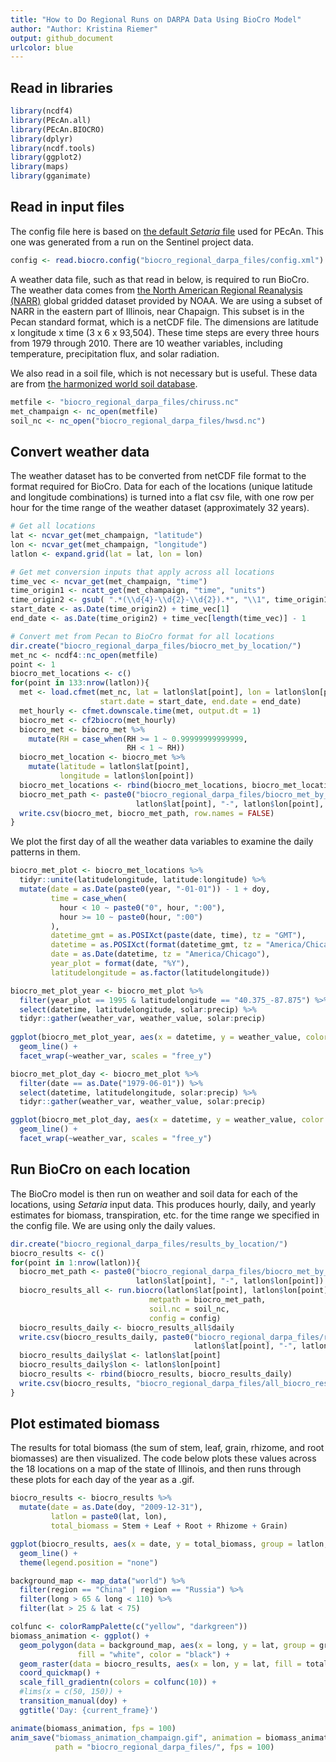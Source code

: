 ```yaml
---
title: "How to Do Regional Runs on DARPA Data Using BioCro Model"
author: "Author: Kristina Riemer"
output: github_document
urlcolor: blue
---
```


## Read in libraries

```r
library(ncdf4)
library(PEcAn.all)
library(PEcAn.BIOCRO)
library(dplyr)
library(ncdf.tools)
library(ggplot2)
library(maps)
library(gganimate)
```

## Read in input files

The config file here is based on [the default *Setaria* file](https://github.com/PecanProject/pecan/blob/ac5aef2e755a8961591196428753eb184fb4c6cb/models/biocro/inst/extdata/defaults/setaria.xml) used for PEcAn. This one was generated from a run on the Sentinel project data. 
```r
config <- read.biocro.config("biocro_regional_darpa_files/config.xml")
```

A weather data file, such as that read in below, is required to run BioCro. The weather data comes from [the North American Regional Reanalysis (NARR)](https://www.esrl.noaa.gov/psd/data/gridded/data.narr.html) global gridded dataset provided by NOAA. We are using a subset of NARR in the eastern part of Illinois, near Chapaign. This subset is in the Pecan standard format, which is a netCDF file. The dimensions are latitude x longitude x time (3 x 6 x 93,504). These time steps are every three hours from 1979 through 2010. There are 10 weather variables, including temperature, precipitation flux, and solar radiation. 

We also read in a soil file, which is not necessary but is useful. These data are from [the harmonized world soil database](http://www.fao.org/soils-portal/soil-survey/soil-maps-and-databases/harmonized-world-soil-database-v12/en/). 
```r
metfile <- "biocro_regional_darpa_files/chiruss.nc"
met_champaign <- nc_open(metfile)
soil_nc <- nc_open("biocro_regional_darpa_files/hwsd.nc")
```

## Convert weather data

The weather dataset has to be converted from netCDF file format to the format required for BioCro. Data for each of the locations (unique latitude and longitude combinations) is turned into a flat csv file, with one row per hour for the time range of the weather dataset (approximately 32 years). 
```r
# Get all locations
lat <- ncvar_get(met_champaign, "latitude")
lon <- ncvar_get(met_champaign, "longitude")
latlon <- expand.grid(lat = lat, lon = lon)

# Get met conversion inputs that apply across all locations
time_vec <- ncvar_get(met_champaign, "time")
time_origin1 <- ncatt_get(met_champaign, "time", "units")
time_origin2 <- gsub( ".*(\\d{4}-\\d{2}-\\d{2}).*", "\\1", time_origin1$value)
start_date <- as.Date(time_origin2) + time_vec[1]
end_date <- as.Date(time_origin2) + time_vec[length(time_vec)] - 1

# Convert met from Pecan to BioCro format for all locations
dir.create("biocro_regional_darpa_files/biocro_met_by_location/")
met_nc <- ncdf4::nc_open(metfile)
point <- 1
biocro_met_locations <- c()
for(point in 133:nrow(latlon)){
  met <- load.cfmet(met_nc, lat = latlon$lat[point], lon = latlon$lon[point],
                    start.date = start_date, end.date = end_date)
  met_hourly <- cfmet.downscale.time(met, output.dt = 1)
  biocro_met <- cf2biocro(met_hourly)
  biocro_met <- biocro_met %>%
    mutate(RH = case_when(RH >= 1 ~ 0.99999999999999,
                          RH < 1 ~ RH))
  biocro_met_location <- biocro_met %>% 
    mutate(latitude = latlon$lat[point], 
           longitude = latlon$lon[point])
  biocro_met_locations <- rbind(biocro_met_locations, biocro_met_location)
  biocro_met_path <- paste0("biocro_regional_darpa_files/biocro_met_by_location/biocromet-", 
                            latlon$lat[point], "-", latlon$lon[point], ".2010.csv")
  write.csv(biocro_met, biocro_met_path, row.names = FALSE)
}
```

We plot the first day of all the weather data variables to examine the daily patterns in them. 
```r
biocro_met_plot <- biocro_met_locations %>% 
  tidyr::unite(latitudelongitude, latitude:longitude) %>% 
  mutate(date = as.Date(paste0(year, "-01-01")) - 1 + doy, 
         time = case_when(
           hour < 10 ~ paste0("0", hour, ":00"), 
           hour >= 10 ~ paste0(hour, ":00")
         ), 
         datetime_gmt = as.POSIXct(paste(date, time), tz = "GMT"), 
         datetime = as.POSIXct(format(datetime_gmt, tz = "America/Chicago")), 
         date = as.Date(datetime, tz = "America/Chicago"), 
         year_plot = format(date, "%Y"), 
         latitudelongitude = as.factor(latitudelongitude)) 

biocro_met_plot_year <- biocro_met_plot %>% 
  filter(year_plot == 1995 & latitudelongitude == "40.375_-87.875") %>%
  select(datetime, latitudelongitude, solar:precip) %>% 
  tidyr::gather(weather_var, weather_value, solar:precip)
  
ggplot(biocro_met_plot_year, aes(x = datetime, y = weather_value, color = latitudelongitude)) +
  geom_line() +
  facet_wrap(~weather_var, scales = "free_y")

biocro_met_plot_day <- biocro_met_plot %>% 
  filter(date == as.Date("1979-06-01")) %>% 
  select(datetime, latitudelongitude, solar:precip) %>% 
  tidyr::gather(weather_var, weather_value, solar:precip)

ggplot(biocro_met_plot_day, aes(x = datetime, y = weather_value, color = latitudelongitude)) +
  geom_line() +
  facet_wrap(~weather_var, scales = "free_y")
```

## Run BioCro on each location

The BioCro model is then run on weather and soil data for each of the locations, using *Setaria* input data. This produces hourly, daily, and yearly estimates for biomass, transpiration, etc. for the time range we specified in the config file. We are using only the daily values. 
```r
dir.create("biocro_regional_darpa_files/results_by_location/")
biocro_results <- c()
for(point in 1:nrow(latlon)){
  biocro_met_path <- paste0("biocro_regional_darpa_files/biocro_met_by_location/biocromet-", 
                            latlon$lat[point], "-", latlon$lon[point])
  biocro_results_all <- run.biocro(latlon$lat[point], latlon$lon[point],
                               metpath = biocro_met_path,
                               soil.nc = soil_nc,
                               config = config)
  biocro_results_daily <- biocro_results_all$daily
  write.csv(biocro_results_daily, paste0("biocro_regional_darpa_files/results_by_location/daily-", 
                                         latlon$lat[point], "-", latlon$lon[point], ".csv"))
  biocro_results_daily$lat <- latlon$lat[point]
  biocro_results_daily$lon <- latlon$lon[point]
  biocro_results <- rbind(biocro_results, biocro_results_daily)
  write.csv(biocro_results, "biocro_regional_darpa_files/all_biocro_results.csv")
}
```

## Plot estimated biomass

The results for total biomass (the sum of stem, leaf, grain, rhizome, and root biomasses) are then visualized. The code below plots these values across the 18 locations on a map of the state of Illinois, and then runs through these plots for each day of the year as a .gif. 
```r
biocro_results <- biocro_results %>% 
  mutate(date = as.Date(doy, "2009-12-31"), 
         latlon = paste0(lat, lon), 
         total_biomass = Stem + Leaf + Root + Rhizome + Grain)

ggplot(biocro_results, aes(x = date, y = total_biomass, group = latlon, color = latlon)) +
  geom_line() +
  theme(legend.position = "none")

background_map <- map_data("world") %>% 
  filter(region == "China" | region == "Russia") %>% 
  filter(long > 65 & long < 110) %>% 
  filter(lat > 25 & lat < 75)

colfunc <- colorRampPalette(c("yellow", "darkgreen"))
biomass_animation <- ggplot() +
  geom_polygon(data = background_map, aes(x = long, y = lat, group = group), 
               fill = "white", color = "black") +
  geom_raster(data = biocro_results, aes(x = lon, y = lat, fill = total_biomass)) +
  coord_quickmap() +
  scale_fill_gradientn(colors = colfunc(10)) +
  #lims(x = c(50, 150)) +
  transition_manual(doy) +
  ggtitle('Day: {current_frame}')

animate(biomass_animation, fps = 100)
anim_save("biomass_animation_champaign.gif", animation = biomass_animation, 
          path = "biocro_regional_darpa_files/", fps = 100)
```
